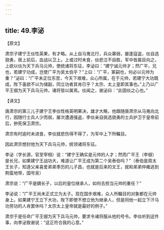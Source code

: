 ```yaml
---
---
---
```

title: 49.李泌
---



【原文】

肃宗子建宁王倓性英果，有才略。从上自马嵬北行，兵众寡弱，屡逢寇盗，倓自选骁勇，居上前后，血战以卫上。上或过时未食，倓悲泣不自胜，军中皆属目向之，上欲以倓为天下兵马元帅，使统诸将东征，李泌曰：“建宁诚元帅才；然广平，兄也，若建宁功成，岂使广平为吴太伯乎？”上曰：“广平，冢嗣也，何必以元帅为重？”泌曰：“广平未正位东宫，今天下艰难，众心所属，在于元帅，若建宁大功既成，陛下虽欲不以为储副，同立功者其肯已乎？太宗、太上皇即其事也。”上乃以广平王俶为天下兵马元帅，诸将皆以属焉。倓闻之，谢泌曰：“此固倓之心也。”



【译文】

唐肃宗的第三儿子建宁王李倓性格英明果决，雄才大略，他跟随唐肃宗从马嵬向北行，因随行士兵人少而弱，屡次遭遇强盗，李倓亲自挑选骁勇的士兵护卫于皇帝前后，拚死保卫肃宗。

肃宗有时逾时未进食，李倓就悲伤得不得了，为军中上下所瞩目。

因此肃宗想封他为天下兵马元帅，统领诸将东征。

李泌（字长源，官至宰相）说：“建宁王确实是元帅的人才；然而广平王（李俶）是长兄，如果建宁王战功大，难道让广平王成为第二个吴泰伯吗？”（泰伯是周太王长子，知道父亲喜爱弟弟季历的儿子昌，也就是后来的文王，就和弟弟仲雍逃到荆蛮地带，国号吴）

肃宗说：“广平是嫡长子，以后的皇位继承人，如何去担当元帅的重任？”

李泌说：“广平王尚未正式立为太子。现在国步艰难，众人所瞩目的对象都在元帅身上。如果建宁王立下大功，陛下即使不想立他为继承人，但是同他一起立下汗马功劳功的人肯罢休吗？太宗太上皇帝就是最好的例子。”

肃宗于是任命广平王俶为天下兵马元帅，要求令诸将服从他的号令。李倓听到这件事，向李泌致谢说：“这正符合我的心意。”